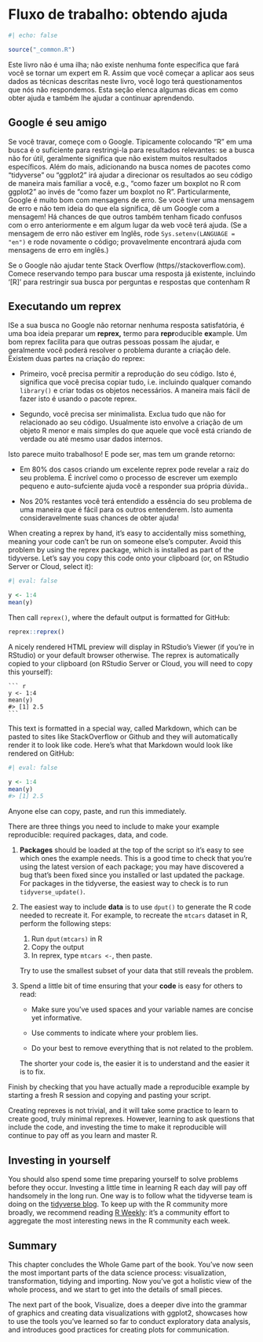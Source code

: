 # Fluxo de trabalho: obtendo ajuda {#sec-workflow-getting-help}

```r
#| echo: false

source("_common.R")
```

Este livro não é uma ilha; não existe nenhuma fonte específica que fará você se tornar um expert em R.
Assim que você começar a aplicar aos seus dados as técnicas descritas neste livro, você logo terá questionamentos que nós não respondemos.
Esta seção elenca algumas dicas em como obter ajuda e também lhe ajudar a continuar aprendendo.

## Google é seu amigo

Se você travar, começe com o Google.
Tipicamente colocando "R" em uma busca é o suficiente para restringi-la para resultados relevantes: se a busca não for útil, geralmente significa que não existem muitos resultados específicos.
Além do mais, adicionando na busca nomes de pacotes como "tidyverse" ou "ggplot2" irá ajudar a direcionar os resultados ao seu código de maneira mais familiar a você, e.g., "como fazer um boxplot no R com ggplot2" ao invés de "como fazer um boxplot no R".
Particularmente, Google é muito bom com mensagens de erro.
Se você tiver uma mensagem de erro e não tem ideia do que ela significa, dê um Google com a mensagem!
Há chances de que outros também tenham ficado confusos com o erro anteriormente e em algum lugar da web você terá ajuda.
(Se a mensagem de erro não estiver em Inglês, rode `Sys.setenv(LANGUAGE = "en")` e rode novamente o código; provavelmente encontrará ajuda com mensagens de erro em inglês.)

Se o Google não ajudar tente Stack Overflow (https//stackoverflow.com).
Comece reservando tempo para buscar uma resposta já existente, incluindo '\[R\]' para restringir sua busca por perguntas e respostas que contenham R

## Executando um reprex

ISe a sua busca no Google não retornar nenhuma resposta satisfatória, é uma boa ideia preparar um **reprex,** termo para **repr**oducible **ex**ample.
Um bom reprex facilita para que outras pessoas possam lhe ajudar, e geralmente você poderá resolver o problema durante a criação dele.
Existem duas partes na criação do reprex:

-   Primeiro, você precisa permitir a reprodução do seu código.
    Isto é, significa que você precisa copiar tudo, i.e. incluindo qualquer comando `library()` e criar todas os objetos necessários.
    A maneira mais fácil de fazer isto é usando o pacote reprex.

-   Segundo, você precisa ser minimalista.
    Exclua tudo que não for relacionado ao seu código.
    Usualmente isto envolve a criação de um objeto R menor e mais simples do que aquele que você está criando de verdade ou até mesmo usar dados internos.

Isto parece muito trabalhoso!
E pode ser, mas tem um grande retorno:

-   Em 80% dos casos criando um excelente reprex pode revelar a raiz do seu problema.
    É incrível como o processo de escrever um exemplo pequeno e auto-sufciente ajuda você a responder sua própria dúvida..

-   Nos 20% restantes você terá entendido a essência do seu problema de uma maneira que é fácil para os outros entenderem.
    Isto aumenta consideravelmente suas chances de obter ajuda!

When creating a reprex by hand, it's easy to accidentally miss something, meaning your code can't be run on someone else's computer.
Avoid this problem by using the reprex package, which is installed as part of the tidyverse.
Let's say you copy this code onto your clipboard (or, on RStudio Server or Cloud, select it):

```r
#| eval: false

y <- 1:4
mean(y)
```

Then call `reprex()`, where the default output is formatted for GitHub:

``` r
reprex::reprex()
```

A nicely rendered HTML preview will display in RStudio's Viewer (if you're in RStudio) or your default browser otherwise.
The reprex is automatically copied to your clipboard (on RStudio Server or Cloud, you will need to copy this yourself):

````         
``` r
y <- 1:4
mean(y)
#> [1] 2.5
```
````

This text is formatted in a special way, called Markdown, which can be pasted to sites like StackOverflow or Github and they will automatically render it to look like code.
Here's what that Markdown would look like rendered on GitHub:

```r
#| eval: false

y <- 1:4
mean(y)
#> [1] 2.5
```

Anyone else can copy, paste, and run this immediately.

There are three things you need to include to make your example reproducible: required packages, data, and code.

1.  **Packages** should be loaded at the top of the script so it's easy to see which ones the example needs.
    This is a good time to check that you're using the latest version of each package; you may have discovered a bug that's been fixed since you installed or last updated the package.
    For packages in the tidyverse, the easiest way to check is to run `tidyverse_update()`.

2.  The easiest way to include **data** is to use `dput()` to generate the R code needed to recreate it.
    For example, to recreate the `mtcars` dataset in R, perform the following steps:

    1.  Run `dput(mtcars)` in R
    2.  Copy the output
    3.  In reprex, type `mtcars <-`, then paste.

    Try to use the smallest subset of your data that still reveals the problem.

3.  Spend a little bit of time ensuring that your **code** is easy for others to read:

    -   Make sure you've used spaces and your variable names are concise yet informative.

    -   Use comments to indicate where your problem lies.

    -   Do your best to remove everything that is not related to the problem.

    The shorter your code is, the easier it is to understand and the easier it is to fix.

Finish by checking that you have actually made a reproducible example by starting a fresh R session and copying and pasting your script.

Creating reprexes is not trivial, and it will take some practice to learn to create good, truly minimal reprexes.
However, learning to ask questions that include the code, and investing the time to make it reproducible will continue to pay off as you learn and master R.

## Investing in yourself

You should also spend some time preparing yourself to solve problems before they occur.
Investing a little time in learning R each day will pay off handsomely in the long run.
One way is to follow what the tidyverse team is doing on the [tidyverse blog](https://www.tidyverse.org/blog/).
To keep up with the R community more broadly, we recommend reading [R Weekly](https://rweekly.org): it's a community effort to aggregate the most interesting news in the R community each week.

## Summary

This chapter concludes the Whole Game part of the book.
You've now seen the most important parts of the data science process: visualization, transformation, tidying and importing.
Now you've got a holistic view of the whole process, and we start to get into the details of small pieces.

The next part of the book, Visualize, does a deeper dive into the grammar of graphics and creating data visualizations with ggplot2, showcases how to use the tools you've learned so far to conduct exploratory data analysis, and introduces good practices for creating plots for communication.
